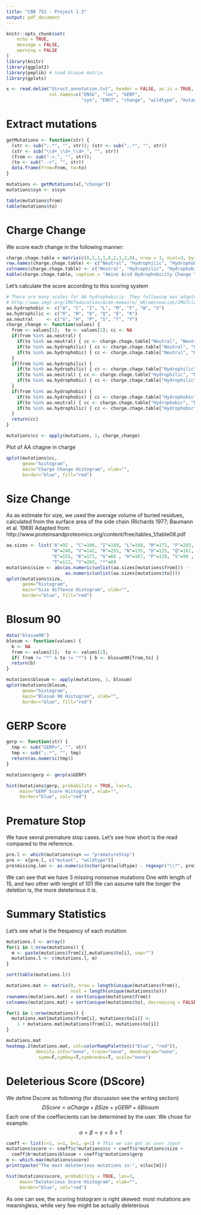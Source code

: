 ---
title: "CBB 752 - Project 1.3"
output: pdf_document
---

```{r setup, include=FALSE}
knitr::opts_chunk$set(
	echo = TRUE,
	message = FALSE,
	warning = FALSE
)
library(knitr)
library(ggplot2)
library(peplib) # load blosum matrix
library(gplots)
```

```{r, include=FALSE}
x <- read.delim("Struct_annotation.txt", header = FALSE, as.is = TRUE,
                col.names=c("ENSG", "loc", "GERP",
                            "syn", "ENST", "change", "wildtype", "mutant"))
```

# Extract mutations
```{r}
getMutations <- function(str) {
  (str <- sub(";.*", "", str)); (str <- sub(",.*", "", str))
  (str <- sub("\\d+_\\d+_\\d+_", "", str))
  (from <- sub("->.", "", str));
  (to <- sub(".->", "", str))
  data.frame(from=from, to=to)
}

mutations <- getMutations(x[,"change"])
mutations$syn <- x$syn

table(mutations$from)
table(mutations$to)
```

# Charge Change

We score each change in the following manner:
```{r}
charge.chage.table = matrix(c(0,1,1,1,0,2,1,2,0), nrow = 3, ncol=3, byrow = TRUE)
row.names(charge.chage.table) <- c("Neutral", "Hydrophilic", "Hydrophobic" )
colnames(charge.chage.table) <- c("Neutral", "Hydrophilic", "Hydrophobic" )
kable(charge.chage.table, caption = "Amino Acid Hydrophobicity Change Table") 
```

Let's calculate the score according to this scoring system
```{r}
# There are many scales for AA hydrophobiciy. They following was adapted from:
# http://www.imgt.org/IMGTeducation/Aide-memoire/_UK/aminoacids/IMGTclasses.html
aa.hydrophobic <- c("A", "C", "I", "L", "M", "F", "W", "V")
aa.hydrophilic <- c("R", "N", "D", "Q", "E", "K")
aa.neutral     <- c("G", "H", "P", "S", "T", "Y")
charge_change <- function(values) {
  from <- values[1];  to <- values[2]; cc <- NA
  if(from %in% aa.neutral) {
    if(to %in% aa.neutral) { cc <- charge.chage.table["Neutral", "Neutral"] }
    if(to %in% aa.hydrophilic) { cc <- charge.chage.table["Neutral", "Hydrophilic"] }
    if(to %in% aa.hydrophobic) { cc <- charge.chage.table["Neutral", "Hydrophobic"] }
  }
  if(from %in% aa.hydrophilic) {
    if(to %in% aa.hydrophilic) { cc <- charge.chage.table["Hydrophilic", "Hydrophilic"] }
    if(to %in% aa.neutral) { cc <- charge.chage.table["Hydrophilic", "Neutral"] }
    if(to %in% aa.hydrophobic) { cc <- charge.chage.table["Hydrophilic", "Hydrophobic"] }
  }
  if(from %in% aa.hydrophobic) {
    if(to %in% aa.hydrophobic) { cc <- charge.chage.table["Hydrophobic", "Hydrophobic"] }
    if(to %in% aa.neutral) { cc <- charge.chage.table["Hydrophobic", "Neutral"] }
    if(to %in% aa.hydrophilic) { cc <- charge.chage.table["Hydrophobic", "Hydrophilic"] }
  }
  return(cc)
}

mutations$cc <- apply(mutations, 1, charge_change)

```

Plot of AA chagne in charge
```{r, message=FALSE, warning=FALSE}
qplot(mutations$cc,
      geom="histogram",
      main="Charge Change Histogram", xlab="",
      border="blue", fill="red")

```

# Size Change

As as estimate for size, we used the average volume of buried residues, calculated from the surface area of the side chain (Richards 1977; Baumann et al. 1989)
Adapted from:
http://www.proteinsandproteomics.org/content/free/tables_1/table08.pdf
```{r, message=FALSE, warning=FALSE}
aa.sizes <- list("A"=92 , "C"=106, "I"=169, "L"=168, "M"=171, "F"=203,
                 "W"=240, "V"=142, "R"=255, "N"=135, "D"=125, "Q"=161, 
                 "E"=155, "K"=171, "G"=66 , "H"=167, "P"=129, "S"=99 ,
                 "T"=122, "Y"=203, "*"=0)
mutations$size <- abs(as.numeric(unlist(aa.sizes[mutations$from])) -
                      as.numeric(unlist(aa.sizes[mutations$to])))
qplot(mutations$size,
      geom="histogram",
      main="Size diffence Histogram", xlab="",
      border="blue", fill="red")
```


# Blosum 90
```{r, message=FALSE, warning=FALSE}
data("blosum90")
blosum <- function(values) {
  b <- NA
  from <- values[1];  to <- values[2];
  if( from != "*" & to != "*") { b <- blosum90[from,to] }
  return(b)
}

mutations$blosum <- apply(mutations, 1, blosum)
qplot(mutations$blosum,
      geom="histogram",
      main="Blosum 90 Histogram", xlab="",
      border="blue", fill="red")
```

# GERP Score

```{r}
gerp <- function(str) {
  tmp <- sub("GERP=", "", str)
  tmp <- sub(";.*", "", tmp)
  return(as.numeric(tmp))
}

mutations$gerp <- gerp(x$GERP)

hist(mutations$gerp, probability = TRUE, las=3,
     main="GERP Score Histogram", xlab="",
     border="blue", col="red")
```

# Premature Stop
We have sevral premature stop cases. Let's see how short is the read compared to the reference.

```{r}
pre.l <- which(mutations$syn == "prematureStop")
pre <- x[pre.l, c("mutant", "wildtype")]
pre$missing.len <- as.numeric(nchar(pre$wildtype) - regexpr("\\*", pre$mutant))
```
We can see that we have 3 missing nonsense mutations
One with length of 15, and two other with lenght of 101
We can assume taht the longer the deletion is, the more deleterious it is.

# Summary Statistics

Let's see what is the frequency of each mutation
```{r}
mutations.l <- array()
for(i in 1:nrow(mutations)) {
  m <- paste(mutations$from[i],mutations$to[i], sep="")
  mutations.l <- c(mutations.l, m)
}

sort(table(mutations.l))

```

```{r}
mutations.mat <- matrix(0, nrow = length(unique(mutations$from)),
                        ncol = length(unique(mutations$to)))
rownames(mutations.mat) = sort(unique(mutations$from))
colnames(mutations.mat) = sort(unique(mutations$to), decreasing = FALSE)

for(i in 1:nrow(mutations)) {
  mutations.mat[mutations$from[i], mutations$to[i]] <-
    1 + mutations.mat[mutations$from[i], mutations$to[i]]
}

mutations.mat
heatmap.2(mutations.mat, col=colorRampPalette(c("blue", "red")), 
           density.info="none", trace="none", dendrogram="none", 
            symm=F,symkey=T,symbreaks=T, scale="none") 

```


# Deleterious Score (DScore)
We define Dscore as following (for discussion see the writing section)
$$DScore = \alpha Charge + \beta Size + \gamma GERP + \delta Blosum$$
Each one of the coeffiecients can be determined by the user.
We chose for example:
$$\alpha = \beta = \gamma = \delta = 1$$

```{r}
coeff <- list(c=1, s=1, b=1, g=1) # This we can get as user input
mutations$score <- coeff$c*mutations$cc + coeff$s*mutations$size + 
  coeff$b*mutations$blosum + coeff$g*mutations$gerp
m <- which.max(mutations$score)
print(paste("The most deleterious mutations is:", x$loc[m]))

hist(mutations$score, probability = TRUE, las=3,
     main="Deleterious Score Histogram", xlab="",
     border="blue", col="red")
```

As one can see, the scoring histogram is right skewed: most mutations are meaningless, while very few might be actually deleterious